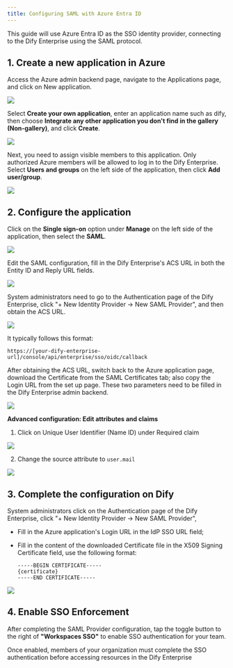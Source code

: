 ```yaml
---
title: Configuring SAML with Azure Entra ID
---
```


This guide will use Azure Entra ID as the SSO identity provider, connecting to the Dify Enterprise using the SAML protocol.

## 1. Create a new application in Azure

Access the Azure admin backend page, navigate to the Applications page, and click on New application.

![](https://r2.xmsex.net/2024/10/4f52715ff661e6c9430af09b4b2a4736.png)

Select **Create your own application**, enter an application name such as dify, then choose **Integrate any other application you don't find in the gallery (Non-gallery)**, and click **Create**.

![](https://r2.xmsex.net/2024/10/b823ecfaa94d18ba0ac794cc0290dc7f.png)

Next, you need to assign visible members to this application. Only authorized Azure members will be allowed to log in to the Dify Enterprise. Select **Users and groups** on the left side of the application, then click **Add user/group**.

![](https://r2.xmsex.net/2024/10/ed3c6f5de21c75e2261bf05d055ffb9e.png)

## 2. Configure the application

Click on the **Single sign-on** option under **Manage** on the left side of the application, then select the **SAML**.

![](https://r2.xmsex.net/2024/10/7a5f653e751bf20c01c7eb53cc79ddde.png)

Edit the SAML configuration, fill in the Dify Enterprise's ACS URL in both the Entity ID and Reply URL fields.

![](https://r2.xmsex.net/2024/10/969f69f97c35609e7aead84b1a19aa93.png)

System administrators need to go to the Authentication page of the Dify Enterprise, click "+ New Identity Provider → New SAML Provider", and then obtain the ACS URL.

![](https://r2.xmsex.net/2024/10/f66303a3902d7fff58c76228f6485386.png)

It typically follows this format:

```url
https://[your-dify-enterprise-url]/console/api/enterprise/sso/oidc/callback
```

After obtaining the ACS URL, switch back to the Azure application page, download the Certificate from the SAML Certificates tab; also copy the Login URL from the set up page. These two parameters need to be filled in the Dify Enterprise admin backend.

![](https://r2.xmsex.net/2024/10/ab7e3bd7067858ec4627d1d863244e81.png)

**Advanced configuration: Edit attributes and claims**

1. Click on Unique User Identifier (Name ID) under Required claim

![](https://r2.xmsex.net/2024/10/f54bfe3ad7baf5fe9027c0a1f46142dd.png)

2. Change the source attribute to `user.mail`

![](https://r2.xmsex.net/2024/10/bbd0bed66d165b0d4bf209c2a414783f.png)

## 3. Complete the configuration on Dify

System administrators click on the Authentication page of the Dify Enterprise, click "+ New Identity Provider → New SAML Provider",
- Fill in the Azure application's Login URL in the IdP SSO URL field;
- Fill in the content of the downloaded Certificate file in the X509 Signing Certificate field, use the following format:

   ```certificate
   -----BEGIN CERTIFICATE-----
   {certificate}
   -----END CERTIFICATE-----
   ```

![](https://r2.xmsex.net/2024/10/556e3d68efbc742711e4313534a2e95c.png)

## 4. Enable SSO Enforcement

After completing the SAML Provider configuration, tap the toggle button to the right of **"Workspaces SSO"** to enable SSO authentication for your team. 

Once enabled, members of your organization must complete the SSO authentication before accessing resources in the Dify Enterprise
